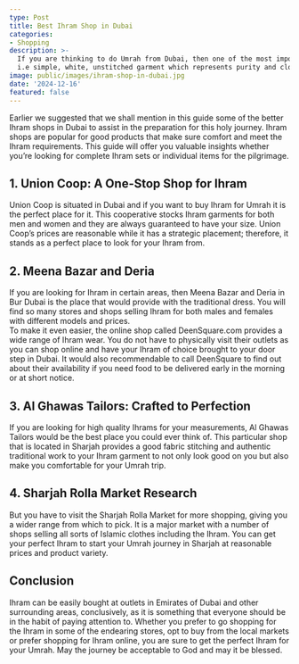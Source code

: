 ```yaml
---
type: Post
title: Best Ihram Shop in Dubai
categories:
- Shopping
description: >-
  If you are thinking to do Umrah from Dubai, then one of the most important preparation is to select the right Ihram
  i.e simple, white, unstitched garment which represents purity and closeness of Allah.
image: public/images/ihram-shop-in-dubai.jpg
date: '2024-12-16'
featured: false
---
```


Earlier we suggested that we shall mention in this guide some of the better Ihram shops in Dubai to assist in the preparation for this holy journey. Ihram shops are popular for good products that make sure comfort and meet the Ihram requirements. This guide will offer you valuable insights whether you’re looking for complete Ihram sets or individual items for the pilgrimage.

## 1. Union Coop: A One-Stop Shop for Ihram
Union Coop is situated in Dubai and if you want to buy Ihram for Umrah it is the perfect place for it. This cooperative stocks Ihram garments for both men and women and they are always guaranteed to have your size. Union Coop’s prices are reasonable while it has a strategic placement; therefore, it stands as a perfect place to look for your Ihram from.

## 2. Meena Bazar and Deria
If you are looking for Ihram in certain areas, then Meena Bazar and Deria in Bur Dubai is the place that would provide with the traditional dress. You will find so many stores and shops selling Ihram for both males and females with different models and prices.  
To make it even easier, the online shop called DeenSquare.com provides a wide range of Ihram wear. You do not have to physically visit their outlets as you can shop online and have your Ihram of choice brought to your door step in Dubai. It would also recommendable to call DeenSquare to find out about their availability if you need food to be delivered early in the morning or at short notice.

## 3. Al Ghawas Tailors: Crafted to Perfection
If you are looking for high quality Ihrams for your measurements, Al Ghawas Tailors would be the best place you could ever think of. This particular shop that is located in Sharjah provides a good fabric stitching and authentic traditional work to your Ihram garment to not only look good on you but also make you comfortable for your Umrah trip.

## 4. Sharjah Rolla Market Research
But you have to visit the Sharjah Rolla Market for more shopping, giving you a wider range from which to pick. It is a major market with a number of shops selling all sorts of Islamic clothes including the Ihram. You can get your perfect Ihram to start your Umrah journey in Sharjah at reasonable prices and product variety.

## Conclusion
Ihram can be easily bought at outlets in Emirates of Dubai and other surrounding areas, conclusively, as it is something that everyone should be in the habit of paying attention to. Whether you prefer to go shopping for the Ihram in some of the endearing stores, opt to buy from the local markets or prefer shopping for Ihram online, you are sure to get the perfect Ihram for your Umrah. May the journey be acceptable to God and may it be blessed.
